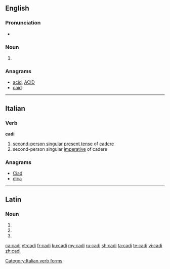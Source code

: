 {{also|cadı|Cadi}}
==English==

===Pronunciation===
* {{IPA|/ˈkɑːdi/}}

===Noun===
{{en-noun}}

# {{alternative form of|qadi}}

===Anagrams===
* [[acid#English|acid]], [[ACID#English|ACID]]
* [[caid#English|caid]]

----

==Italian==

===Verb===
'''cadi'''

# [[second-person singular]] [[present tense]] of [[cadere]]
# second-person singular [[imperative]] of cadere

===Anagrams===
* [[Ciad#Italian|Ciad]]
* [[dica#Italian|dica]]

[[Category:Italian verb forms]]

----

==Latin==

===Noun===
{{la-noun-form|cadī}}

# {{inflection of|cadus||nom|p|lang=la}}
# {{inflection of|cadus||gen|s|lang=la}}
# {{inflection of|cadus||voc|p|lang=la}}

[[ca:cadi]]
[[et:cadi]]
[[fr:cadi]]
[[ku:cadi]]
[[my:cadi]]
[[ru:cadi]]
[[sh:cadi]]
[[ta:cadi]]
[[te:cadi]]
[[vi:cadi]]
[[zh:cadi]]